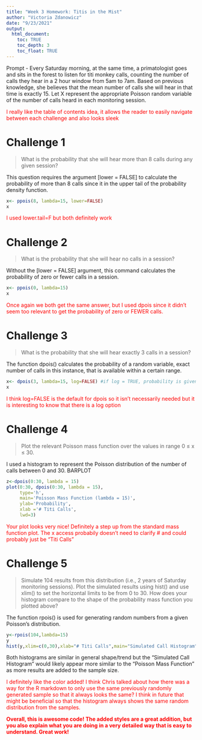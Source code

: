 ```yaml
---
title: "Week 3 Homework: Titis in the Mist"
author: "Victoria Zdanowicz"
date: "9/23/2021"
output: 
  html_document:
    toc: TRUE
    toc_depth: 3
    toc_float: TRUE
---
```



Prompt - Every Saturday morning, at the same time, a primatologist goes and sits in the forest to listen for titi monkey calls, counting the number of calls they hear in a 2 hour window from 5am to 7am. Based on previous knowledge, she believes that the mean number of calls she will hear in that time is exactly 15. Let X represent the appropriate Poisson random variable of the number of calls heard in each monitoring session.

<span style="color: red;">I really like the table of contents idea, it allows the reader to easily navigate between each challenge and also looks sleek</span>


# Challenge 1

> What is the probability that she will hear more than 8 calls during any given session?

This question requires the argument [lower = FALSE] to calculate the probability of more than 8 calls since it in the upper tail of the probability density function.

```r
x<- ppois(8, lambda=15, lower=FALSE)    
x
```
<span style="color: red;">I used lower.tail=F but both definitely work</span>

# Challenge 2

> What is the probability that she will hear no calls in a session?

Without the [lower = FALSE] argument, this command calculates the probability of zero or fewer calls in a session.   
```r
x<- ppois(0, lambda=15)    
x
```
<span style="color: red;">Once again we both get the same answer, but I used dpois since it didn't seem too relevant to get the probability of zero or FEWER calls.</span>

# Challenge 3

> What is the probability that she will hear exactly 3 calls in a session?

The function dpois() calculates the probability of a random variable, exact number of calls in this instance, that is available within a certain range.
```r
x<- dpois(3, lambda=15, log=FALSE) #if log = TRUE, probability is given as log
x
```
<span style="color: red;">I think log=FALSE is the default for dpois so it isn't necessarily needed but it is interesting to know that there is a log option</span>

# Challenge 4

> Plot the relevant Poisson mass function over the values in range 0 ≤ x ≤ 30.

I used a histogram to represent the Poisson distribution of the number of calls between 0 and 30. BARPLOT
```r
z<-dpois(0:30, lambda = 15)
plot(0:30, dpois(0:30, lambda = 15),
     type='h',
     main='Poisson Mass Function (lambda = 15)',
     ylab='Probability',
     xlab ='# Titi Calls',
     lwd=3)
```
<span style="color: red;">Your plot looks very nice! Definitely a step up from the standard mass function plot. The x access probabily doesn't need to clarify # and could probably just be "Titi Calls"</span>

# Challenge 5

> Simulate 104 results from this distribution (i.e., 2 years of Saturday monitoring sessions).
Plot the simulated results using hist() and use xlim() to set the horizontal limits to be from 0 to 30. How does your histogram compare to the shape of the probability mass function you plotted above?

The function rpois() is used for generating random numbers from a given Poisson’s distribution.
```r
y<-rpois(104,lambda=15)
y
hist(y,xlim=c(0,30),xlab="# Titi Calls",main="Simulated Call Histogram",breaks=30,col="darkslategray2")
```

Both histograms are similar in general shape/trend but the "Simulated Call Histogram" would likely appear  more similar to the "Poisson Mass Function" as more results are added to the sample size.

<span style="color: red;">I definitely like the color added! I think Chris talked about how there was a way for the R markdown to only use the same previously randomly generated sample so that it always looks the same? I think in future that might be beneficial so that the histogram always shows the same random distribution from the samples.</span>

<span style="color: red;">**Overall, this is awesome code! The added styles are a great addition, but you also explain what you are doing in a very detailed way that is easy to understand. Great work!**</span>



